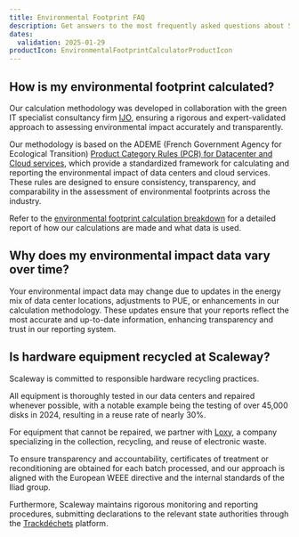```yaml
---
title: Environmental Footprint FAQ
description: Get answers to the most frequently asked questions about Scaleway Environmental Footprint calculator.
dates:
  validation: 2025-01-29
productIcon: EnvironmentalFootprintCalculatorProductIcon
---
```


## How is my environmental footprint calculated?

Our calculation methodology was developed in collaboration with the green IT specialist consultancy firm [IJO](https://ijo.tech/index.html), ensuring a rigorous and expert-validated approach to assessing environmental impact accurately and transparently.

Our methodology is based on the ADEME (French Government Agency for Ecological Transition) [Product Category Rules (PCR) for Datacenter and Cloud services](https://librairie.ademe.fr/produire-autremenqt6105-methodological-standard-for-the-environmental-assessment-of-datacenter-it-hosting-services-and-cloud-services.html), which provide a standardized framework for calculating and reporting the environmental impact of data centers and cloud services. These rules are designed to ensure consistency, transparency, and comparability in the assessment of environmental footprints across the industry.

Refer to the [environmental footprint calculation breakdown](/environmental-footprint/additional-content/environmental-footprint-calculator) for a detailed report of how our calculations are made and what data is used.

## Why does my environmental impact data vary over time?

Your environmental impact data may change due to updates in the energy mix of data center locations, adjustments to PUE, or enhancements in our calculation methodology. These updates ensure that your reports reflect the most accurate and up-to-date information, enhancing transparency and trust in our reporting system.

## Is hardware equipment recycled at Scaleway?

Scaleway is committed to responsible hardware recycling practices.

All equipment is thoroughly tested in our data centers and repaired whenever possible, with a notable example being the testing of over 45,000 disks in 2024, resulting in a reuse rate of nearly 30%.

For equipment that cannot be repaired, we partner with [Loxy](https://www.loxy.fr/about), a company specializing in the collection, recycling, and reuse of electronic waste.

To ensure transparency and accountability, certificates of treatment or reconditioning are obtained for each batch processed, and our approach is aligned with the European WEEE directive and the internal standards of the Iliad group.

Furthermore, Scaleway maintains rigorous monitoring and reporting procedures, submitting declarations to the relevant state authorities through the [Trackdéchets](https://trackdechets.beta.gouv.fr/) platform.